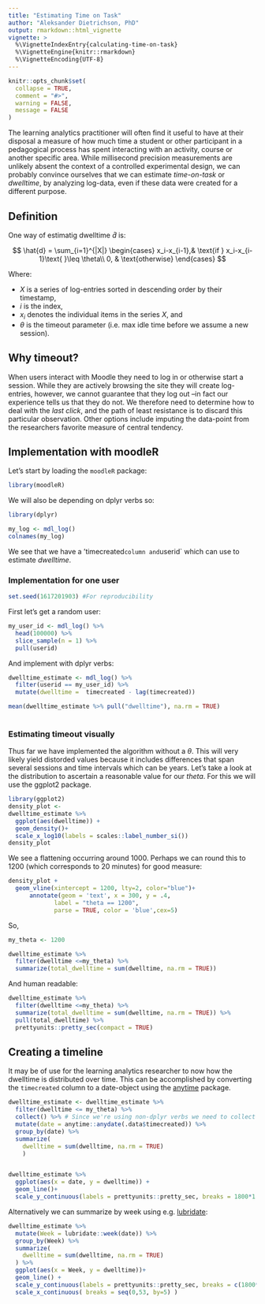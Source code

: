 ```yaml
---
title: "Estimating Time on Task"
author: "Aleksander Dietrichson, PhD"
output: rmarkdown::html_vignette
vignette: >
  %\VignetteIndexEntry{calculating-time-on-task}
  %\VignetteEngine{knitr::rmarkdown}
  %\VignetteEncoding{UTF-8}
---
```


```r
knitr::opts_chunk$set(
  collapse = TRUE,
  comment = "#>",
  warning = FALSE,
  message = FALSE
)
```

The learning analytics practitioner will often find it useful to have at their disposal a measure of how much time a student or other participant in a pedagogical process has spent interacting with an activity, course or another specific area. While millisecond precision measurements are unlikely absent the context of a controlled experimental design, we can probably convince ourselves that we can estimate *time-on-task* or *dwelltime*, by analyzing log-data, even if these data were created for a different purpose.



## Definition

One way of estimatig dwelltime $\hat{d}$ is: 

$$
\hat{d}  =    \sum_{i=1}^{|X|} 
\begin{cases}
    x_i-x_{i-1},& \text{if } x_i-x_{i-1}\text{ }\leq \theta\\
    0,              & \text{otherwise}
\end{cases}
$$

Where:

* $X$ is a series of log-entries sorted in descending order by their timestamp,
* $i$ is the index,
* $x_i$ denotes the individual items in the series $X$, and
* $\theta$ is the timeout parameter (i.e. max idle time before we assume a new session).

## Why timeout?

When users interact with Moodle they need to log in or otherwise start a session. While they are actively browsing the site they will create log-entries, however, we cannot guarantee that they log out --in fact our experience tells us that they do not. We therefore need to determine how to deal with the *last click*, and the path of least resistance is to discard this particular observation. Other options include imputing the data-point from the researchers favorite measure of central tendency. 


## Implementation with moodleR

Let's start by loading the `moodleR` package:

```r
library(moodleR)
```

We will also be depending on dplyr verbs so:
```r
library(dplyr)
```



```r
my_log <- mdl_log()
colnames(my_log)
```

We see that we have a 'timecreated` column and `userid` which can use to estimate *dwelltime*.

### Implementation for one user

```r
set.seed(1617201903) #For reproducibility
```


First let's get a random user:

```r
my_user_id <- mdl_log() %>% 
  head(100000) %>% 
  slice_sample(n = 1) %>% 
  pull(userid)
```

And implement with dplyr verbs:

```r
dwelltime_estimate <- mdl_log() %>% 
  filter(userid == my_user_id) %>% 
  mutate(dwelltime =  timecreated - lag(timecreated))

mean(dwelltime_estimate %>% pull("dwelltime"), na.rm = TRUE) 
 
```

### Estimating timeout visually

Thus far we have implemented the algorithm without a $\theta$. This will very likely yield distorded values because it includes differences that span several sessions and time intervals which can be years. Let's take a look at the distribution to ascertain a reasonable value for our $theta$. For this we will use the ggplot2 package.


```r
library(ggplot2)
density_plot <-
dwelltime_estimate %>% 
  ggplot(aes(dwelltime)) +
  geom_density()+
  scale_x_log10(labels = scales::label_number_si())
density_plot
```


We see a flattening occurring  around 1000. Perhaps we can round this to 1200 (which corresponds to 20 minutes) for good measure:
```r
density_plot + 
  geom_vline(xintercept = 1200, lty=2, color="blue")+
      annotate(geom = 'text', x = 300, y = .4, 
             label = "theta == 1200", 
             parse = TRUE, color = 'blue',cex=5)
```

So,

```r
my_theta <- 1200
```


```r
dwelltime_estimate %>% 
  filter(dwelltime <=my_theta) %>% 
  summarize(total_dwelltime = sum(dwelltime, na.rm = TRUE))
```
And human readable: 

```r
dwelltime_estimate %>% 
  filter(dwelltime <=my_theta) %>% 
  summarize(total_dwelltime = sum(dwelltime, na.rm = TRUE)) %>% 
  pull(total_dwelltime) %>% 
  prettyunits::pretty_sec(compact = TRUE)
```

## Creating a timeline

It may be of use for the learning analytics researcher to now how the dwelltime is distributed over time. This can be accomplished by converting the `timecreated` column to a date-object using the [anytime](http://dirk.eddelbuettel.com/code/anytime.html) package.

```r
dwelltime_estimate <- dwelltime_estimate %>%
  filter(dwelltime <= my_theta) %>% 
  collect() %>% # Since we're using non-dplyr verbs we need to collect
  mutate(date = anytime::anydate(.data$timecreated)) %>% 
  group_by(date) %>% 
  summarize(
    dwelltime = sum(dwelltime, na.rm = TRUE)
    )


dwelltime_estimate %>% 
  ggplot(aes(x = date, y = dwelltime)) +
  geom_line()+
  scale_y_continuous(labels = prettyunits::pretty_sec, breaks = 1800*1:10)

```

Alternatively we can summarize by week using e.g. [lubridate](https://lubridate.tidyverse.org/):

```r
dwelltime_estimate %>% 
  mutate(Week = lubridate::week(date)) %>% 
  group_by(Week) %>% 
  summarize(
    dwelltime = sum(dwelltime, na.rm = TRUE)
  ) %>% 
  ggplot(aes(x = Week, y = dwelltime))+
  geom_line() +
  scale_y_continuous(labels = prettyunits::pretty_sec, breaks = c(1800*1:15))+
  scale_x_continuous( breaks = seq(0,53, by=5) )
```



